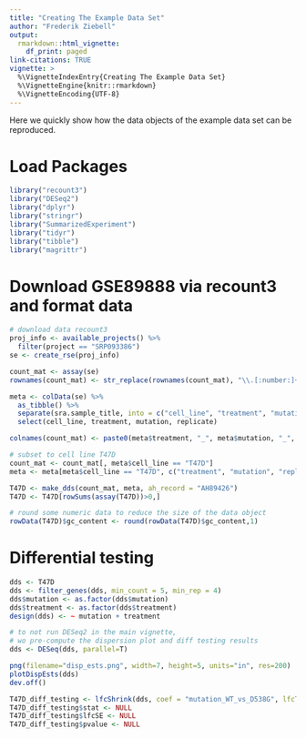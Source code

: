 ```yaml
---
title: "Creating The Example Data Set"
author: "Frederik Ziebell"
output:
  rmarkdown::html_vignette:
    df_print: paged
link-citations: TRUE
vignette: >
  %\VignetteIndexEntry{Creating The Example Data Set}
  %\VignetteEngine{knitr::rmarkdown}
  %\VignetteEncoding{UTF-8}
---
```


Here we quickly show how the data objects of the example data set can be reproduced.

# Load Packages
```r
library("recount3")
library("DESeq2")
library("dplyr")
library("stringr")
library("SummarizedExperiment")
library("tidyr")
library("tibble")
library("magrittr")
```

# Download GSE89888 via recount3 and format data
```r

# download data recount3
proj_info <- available_projects() %>%
  filter(project == "SRP093386")
se <- create_rse(proj_info)

count_mat <- assay(se)
rownames(count_mat) <- str_replace(rownames(count_mat), "\\.[:number:]+$", "")

meta <- colData(se) %>%
  as_tibble() %>%
  separate(sra.sample_title, into = c("cell_line", "treatment", "mutation", "replicate"), sep = "-") %>%
  select(cell_line, treatment, mutation, replicate)

colnames(count_mat) <- paste0(meta$treatment, "_", meta$mutation, "_", meta$replicate)

# subset to cell line T47D
count_mat <- count_mat[, meta$cell_line == "T47D"]
meta <- meta[meta$cell_line == "T47D", c("treatment", "mutation", "replicate")]

T47D <- make_dds(count_mat, meta, ah_record = "AH89426")
T47D <- T47D[rowSums(assay(T47D))>0,]

# round some numeric data to reduce the size of the data object
rowData(T47D)$gc_content <- round(rowData(T47D)$gc_content,1)
```

# Differential testing
```r
dds <- T47D
dds <- filter_genes(dds, min_count = 5, min_rep = 4)
dds$mutation <- as.factor(dds$mutation)
dds$treatment <- as.factor(dds$treatment)
design(dds) <- ~ mutation + treatment

# to not run DESeq2 in the main vignette,
# wo pre-compute the dispersion plot and diff testing results
dds <- DESeq(dds, parallel=T)

png(filename="disp_ests.png", width=7, height=5, units="in", res=200)
plotDispEsts(dds)
dev.off()

T47D_diff_testing <- lfcShrink(dds, coef = "mutation_WT_vs_D538G", lfcThreshold = log2(1.5), type = "normal", parallel = TRUE)
T47D_diff_testing$stat <- NULL
T47D_diff_testing$lfcSE <- NULL
T47D_diff_testing$pvalue <- NULL
```
